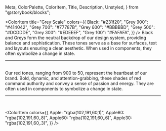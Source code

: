   Meta,
  ColorPalette,
  ColorItem,
  Title,
  Description,
  Unstyled,
} from "@storybook/blocks";


<Meta title="Foundations/Colours" />
<Unstyled>

<ColorPalettePage />

<ColorItem
  title="Grey Scale"
  colors={{
    Black: "#231f20",
    "Grey 900": "#414042",
    "Grey 700": "#77787B",
    "Grey 600": "#BBBBBD",
    "Grey 500": "#DCDDDE",
    "Grey 300": "#EDEEEF",
    "Grey 100": "#FAFAFA",
  }}
/>
Black and Greys form the neutral backdrop of our design system,
providing balance and sophistication. These tones serve as a
base for surfaces, text and layouts ensuring a clean aesthetic.
When used in components, they often symbolize a change in state.
<hr />
<br />
<ColorItem
  title="Red Scale"
  subtitle=""
  colors={{
    "Red 900": "#500E11",
    "Red 700": "#8B151B",
    "Red 600": "#A71D23",
    "Red 500": "#C7222A",
    "Red 400": "#D24E55",
    "Red 300": "#DD7A7F",
    "Red 200": "#E9A7AA",
    "Red 100": "#F4D3D4",
    "Red 50": "#F9E9EA",
  }}
/>
Our red tones, ranging from 900 to 50, represent the heartbeat
of our brand. Bold, dynamic, and attention-grabbing, these shades
of red command authority and convey a sense of passion and energy.
They are often used in components to symbolize a change in state.
<br />

<hr />
<br />

<ColorItem
  colors={{
    Apple: "rgba(102,191,60,1)",
    Apple80: "rgba(102,191,60,.8)",
    Apple60: "rgba(102,191,60,.6)",
    Apple30: "rgba(102,191,60,.3)",
  }}
/>

</Unstyled>
